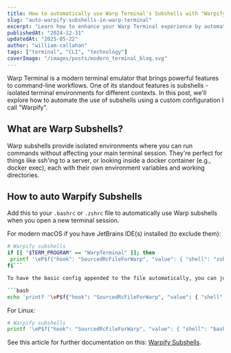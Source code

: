 ```yaml
---
title: How to automatically use Warp Terminal's Subshells with "Warpify"
slug: "auto-warpify-subshells-in-warp-terminal"
excerpt: "Learn how to enhance your Warp Terminal experience by automatically using subshells with a custom Warpify configuration"
publishedAt: "2024-12-31"
updatedAt: "2025-05-22"
author: "william-callahan"
tags: ["terminal", "CLI", "technology"]
coverImage: "/images/posts/modern_terminal_blog.svg"
---
```


Warp Terminal is a modern terminal emulator that brings powerful features to command-line workflows. One of its standout features is subshells - isolated terminal environments for different contexts. In this post, we'll explore how to automate the use of subshells using a custom configuration I call "Warpify".

## What are Warp Subshells?

Warp subshells provide isolated environments where you can run commands without affecting your main terminal session. They're perfect for things like ssh'ing to a server, or looking inside a docker container (e.g., docker exec), each with their own environment variables and working directories.

## How to auto Warpify Subshells

Add this to your `.bashrc` or `.zshrc` file to automatically use Warp subshells when you open a new terminal session.

For modern macOS if you have JetBrains IDE(s) installed (to exclude them):

````bash
# Warpify subshells
if [[ "$TERM_PROGRAM" == "WarpTerminal" ]]; then
 printf '\eP$f{"hook": "SourcedRcFileForWarp", "value": { "shell": "zsh" }}\x9c'
fi```

To have the basic config appended to the file automatically, you can just run the following command in your terminal (for macOS):

```bash
echo 'printf '\eP$f{"hook": "SourcedRcFileForWarp", "value": { "shell": "zsh" }}\x9c'' >> ~/.zshrc
````

For Linux:

```bash
# Warpify subshells
printf '\eP$f{"hook": "SourcedRcFileForWarp", "value": { "shell": "bash" }}\x9c'
```

See this article for further documentation on this: [Warpify Subshells](https://warp.dev/docs/subshells).

